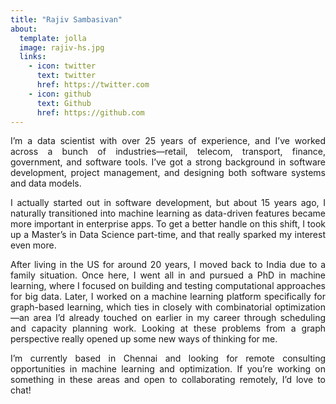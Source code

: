```yaml
---
title: "Rajiv Sambasivan"
about:
  template: jolla
  image: rajiv-hs.jpg
  links:
    - icon: twitter
      text: twitter
      href: https://twitter.com
    - icon: github
      text: Github
      href: https://github.com
---
```


::: {style="text-align: justify"}

I'm a data scientist with over 25 years of experience, and I've worked across a bunch of industries—retail, telecom, transport, finance, government, and software tools. I’ve got a strong background in software development, project management, and designing both software systems and data models.

I actually started out in software development, but about 15 years ago, I naturally transitioned into machine learning as data-driven features became more important in enterprise apps. To get a better handle on this shift, I took up a Master’s in Data Science part-time, and that really sparked my interest even more.

After living in the US for around 20 years, I moved back to India due to a family situation. Once here, I went all in and pursued a PhD in machine learning, where I focused on building and testing computational approaches for big data. Later, I worked on a machine learning platform specifically for graph-based learning, which ties in closely with combinatorial optimization—an area I’d already touched on earlier in my career through scheduling and capacity planning work. Looking at these problems from a graph perspective really opened up some new ways of thinking for me.

I’m currently based in Chennai and looking for remote consulting opportunities in machine learning and optimization. If you’re working on something in these areas and open to collaborating remotely, I’d love to chat!


:::